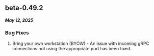 ## beta-0.49.2
##### May 12, 2025

### Bug Fixes
1. Bring your own workstation (BYOW) - An issue with incoming gRPC connections not using the appropriate port has been fixed.

